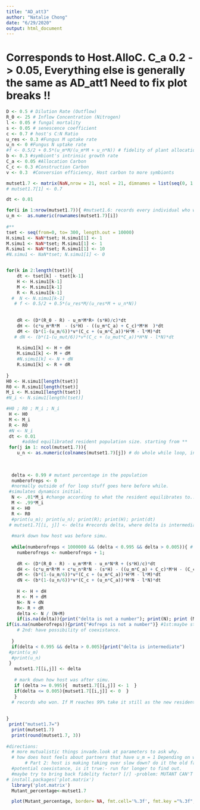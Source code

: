 ```yaml
---
title: "AD_att3"
author: "Natalie Chong"
date: "6/29/2020"
output: html_document
---
```


# Corresponds to Host.AlloC. C_a 0.2 -> 0.05, Everything else is generally the same as AD_att1 **Need to fix plot breaks !!**
```r
D <- 0.5 # Dilution Rate (Outflow)
R_0 <- 25 # Inflow Concentration (Nitrogen)
l <- 0.05 # fungal mortality
s <- 0.05 # senescence coefficient
c <- 0.7 # host's C:N Ratio
u_res <- 0.3 #Fungus M uptake rate
u_n <- 0 #Fungus N uptake rate
#f <- 0.5/2 + 0.5*(u_m*M/(u_m*M + u_n*N)) # fidelity of plant allocation to Fungi M
b <- 0.3 #symbiont's intrinsic growth rate
C_a <- 0.05 #Allocation Carbon
C_c <- 0.3 #Construction Carbon 
v <- 0.3  #Conversion efficiency, Host carbon to more symbionts
```


```r
mutset1.7 <- matrix(NaN,nrow = 21, ncol = 21, dimnames = list(seq(0, 1, 1/20), seq(0, 1, 1/20))) #name rows to be u_m ; cols to be u_n. made a matrix thingie yay
# mutset1.7[1] <- 0.7

dt <- 0.01

for(i in 1:nrow(mutset1.7)){ #mutset1.6: records every individual who won. nrow here is analogous to "length" command.
u_m <-  as.numeric(rownames(mutset1.7)[i]) 
   
#**    
tset <- seq(from=0, to= 300, length.out = 10000)
H.simu1 <- NaN*tset; H.simu1[1] <- 1
M.simu1 <- NaN*tset; M.simu1[1] <- 1
R.simu1 <- NaN*tset; R.simu1[1] <- 10
#N.simu1 <- NaN*tset; N.simu1[1] <- 0


for(k in 2:length(tset)){
    dt <- tset[k] - tset[k-1] 
    H <- H.simu1[k-1] 
    M <- M.simu1[k-1]
    R <- R.simu1[k-1]
  #  N <- N.simu1[k-1]
   # f <- 0.5/2 + 0.5*(u_res*M/(u_res*M + u_n*N))
   
    
    dR <- (D*(R_0 - R) - u_m*M*R+ (s*H)/c)*dt
    dH <- (c*u_m*R*M  - (s*H) - ((u_m*C_a) + C_c)*M*H  )*dt
    dM <- (b*(1-(u_m/6))*v*(C_c + (u_m*C_a))*H*M - l*M)*dt
   # dN <- (b*(1-(u_mut/6))*v*(C_c + (u_mut*C_a))*H*N - l*N)*dt
    
    H.simu1[k] <- H + dH
    M.simu1[k] <- M + dM
    #N.simu1[k] <- N + dN
    R.simu1[k] <- R + dR
    
}
H0 <- H.simu1[length(tset)]
R0 <- R.simu1[length(tset)]
M_i <- M.simu1[length(tset)]
#N_i <- N.simu1[length(tset)]

#H0 ; R0 ; M_i ; N_i
 H <- H0
 M <- M_i
 R <- R0
 #N <- N_i
 dt <- 0.01
      #added equilibrated resident population size. starting from **
 for(j in 1: ncol(mutset1.7)){
    u_n <- as.numeric(colnames(mutset1.7)[j]) # do whole while loop, initialize u_n and u_m to actual numbers, store delta in the matrix. 
   
    
   
  delta <- 0.99 # mutant percentage in the population  
  numberofreps <- 0 
  #normally outside of for loop stuff goes here before while.
 #simulates dynamics initial.
  N <- .01*M_i #change according to what the resident equilibrates to..
  M <- .99*M_i
  H <- H0
  R <- R0
  #print(u_m); print(u_n); print(R); print(H); print(dt)
 # mutset1.7[[i, j]] <- delta #records delta, where delta is intermediate coexistance occured. 
  
  #mark down how host was before simu. 
  
  while(numberofreps < 1000000 && (delta < 0.995 && delta > 0.005)){ # && means and, if previous is not true then won't run second. Other criteria: mutant declines, if delta is greater than 99.5% or less than .5%. Simulates dynamics. 
    numberofreps <- numberofreps + 1; 
    
    dR <- (D*(R_0 - R) - u_m*M*R - u_n*N*R + (s*H)/c)*dt
    dH <- (c*u_m*R*M + c*u_n*R*N - (s*H) - ((u_m*C_a) + C_c)*M*H - (C_c + (u_n)*C_a)*N*H )*dt
    dM <- (b*(1-(u_m/6))*v*(C_c + (u_m*C_a))*H*M - l*M)*dt
    dN <- (b*(1-(u_n/6))*v*(C_c + (u_n*C_a))*H*N - l*N)*dt
    
    H <- H + dH
    M <- M + dM
    N<- N + dN
    R<- R + dR
    delta <- N / (N+M)
    if(is.na(delta)){print("delta is not a number"); print(N); print (M)}
if(is.na(numberofreps)){print("#ofreps is not a number")} #1st:maybe step size is too large - dt. Check with is.na function. 
    # 2nd: have possibility of coexistance. 
  
  }
  if(delta < 0.995 && delta > 0.005){print("delta is intermediate")
 #print(u_m)
  #print(u_n)
 }
   mutset1.7[[i,j]] <- delta  
   
   # mark down how host was after simu. 
   if (delta >= 0.995){  mutset1.7[[i,j]] <- 1  }
   if(delta <= 0.005){mutset1.7[[i,j]] <- 0  }
   } 
  # records who won. If M reaches 99% take it still as the new resident, and if N reaches 99% replaces M as the new resident. If neither is true print warning and break. 
 
  
}
 print("mutset1.7=")
  print(mutset1.7)
  print(round(mutset1.7, 3))
  
#directions:  
  # more mutualistic things invade.look at parameters to ask why.  
  # how does host feels about partners that have u_m = 1 Depending on whether you want to look at Host before and after the simulation, you could either do *, or do
       # Part 2: host is making taking over slow down? do it the old fashion way using eg. 0.3(col) and 0.25 (row).
  #potential coexistance, is it true:- run for longer to find out.
  #maybe try to bring back fidelity factor? [/] -problem: MUTANT CAN'T INVADE...
# install.packages('plot.matrix')
  library('plot.matrix')
  Mutant_percentage<-mutset1.7

  plot(Mutant_percentage, border= NA, fmt.cell='%.3f', fmt.key ="%.3f", breaks = c(-0.1,0.011,.99,1),xlab= "u_n", ylab = "u_m", col = c('white','grey','black') ) 

```